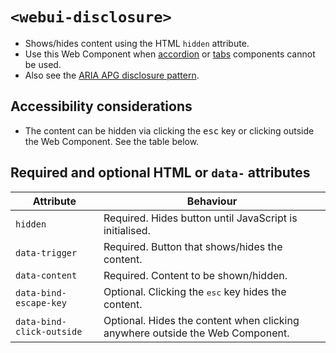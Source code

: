 
<Meta of={WebUIDisclosure} />

# `<webui-disclosure>`
- Shows/hides content using the HTML `hidden` attribute.
- Use this Web Component when [accordion](/docs/components-accordion--docs) or [tabs](/docs/web-components-or-custom-elements-webui-tabs--docs) components cannot be used.
- Also see the [ARIA APG disclosure pattern](https://www.w3.org/WAI/ARIA/apg/patterns/disclosure/).

<Canvas of={WebUIDisclosure.WebUIDisclosure} />
<Controls of={WebUIDisclosure.WebUIDisclosure} />

## Accessibility considerations
- The content can be hidden via clicking the <kbd>esc</kbd> key or clicking outside the Web Component. See the table below.

## Required and optional HTML  or `data-` attributes

Attribute | Behaviour
--- | ---
`hidden` | Required. Hides button until JavaScript is initialised.
`data-trigger` | Required. Button that shows/hides the content.
`data-content` | Required. Content to be shown/hidden.
`data-bind-escape-key` | Optional. Clicking the <kbd>esc</kbd> key hides the content.
`data-bind-click-outside` | Optional. Hides the content when clicking anywhere outside the Web Component.
